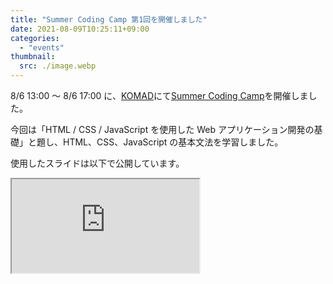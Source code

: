 ```yaml
---
title: "Summer Coding Camp 第1回を開催しました"
date: 2021-08-09T10:25:11+09:00
categories:
  - "events"
thumbnail:
  src: ./image.webp
---
```


8/6 13:00 〜 8/6 17:00 に、[KOMAD](https://komad.tokyo/)にて[Summer Coding Camp](/2021/events/2021-summer-coding-camp/)を開催しました。

今回は「HTML / CSS / JavaScript を使用した Web アプリケーション開発の基礎」と題し、HTML、CSS、JavaScript の基本文法を学習しました。

使用したスライドは以下で公開しています。

<iframe
  allowfullscreen
  src="https://www.beautiful.ai/embed/-MgZFjNu4k6G2fvi6ru9"
  style={{
    width: "400px",
    height: "250px",
    marginLeft: "auto",
    marginRight: "auto",
  }}
/>

第 2 回のテーマは「Vue.js とモダンフロントエンド」です。まだまだ参加受付中なので、ご興味のある方はぜひお声掛けください！
